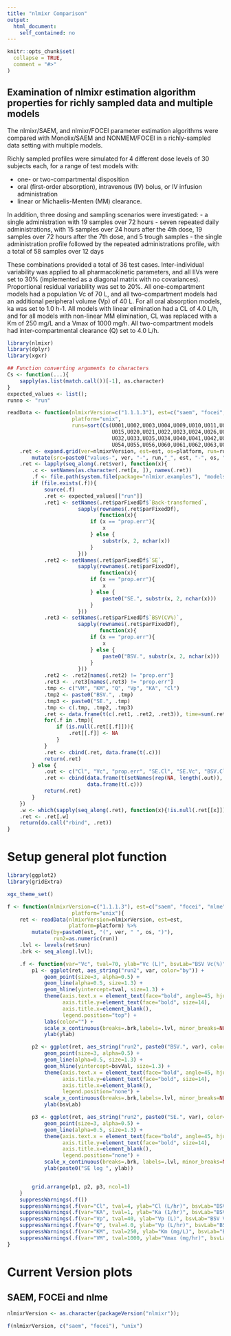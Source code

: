 ```yaml
---
title: "nlmixr Comparison"
output:
  html_document:
    self_contained: no
---
```


```r
knitr::opts_chunk$set(
  collapse = TRUE,
  comment = "#>"
)
```
## Examination of nlmixr estimation algorithm properties for richly sampled data and multiple models

The nlmixr/SAEM, and nlmixr/FOCEI parameter estimation algorithms were
compared with Monolix/SAEM and NONMEM/FOCEI in a richly-sampled data
setting with multiple models.

Richly sampled profiles were simulated for 4 different dose levels of
30 subjects each, for a range of test models with:

-	one- or two-compartmental disposition
-	oral (first-order absorption), intravenous (IV) bolus, or IV
     infusion administration
-	linear or Michaelis-Menten (MM) clearance.

In addition, three dosing and sampling scenarios were investigated: 
-	a single administration with 19 samples over 72 hours
-	seven repeated daily administrations, with 15 samples over 24
     hours after the 4th dose, 19 samples over 72 hours after the 7th
     dose, and 5 trough samples
-	the single administration profile followed by the repeated
     administrations profile, with a total of 58 samples over 12 days

These combinations provided a total of 36 test cases. Inter-individual
variability was applied to all pharmacokinetic parameters, and all
IIVs were set to 30% (implemented as a diagonal matrix with no
covariances). Proportional residual variability was set to 20%. All
one-compartment models had a population Vc of 70 L, and all
two-compartment models had an additional peripheral volume (Vp) of 40
L. For all oral absorption models, ka was set to 1.0 h-1. All models
with linear elimination had a CL of 4.0 L/h, and for all models with
non-linear MM elimination, CL was replaced with a Km of 250 mg/L and a
Vmax of 1000 mg/h. All two-compartment models had inter-compartmental
clearance (Q) set to 4.0 L/h.

```r
library(nlmixr)
library(dplyr)
library(xgxr)

## Function converting arguments to characters
Cs <- function(...){
    sapply(as.list(match.call())[-1], as.character)
}
expected_values <- list();
runno <- "run"

readData <- function(nlmixrVersion=c("1.1.1.3"), est=c("saem", "focei", "nlme"),
                     platform="unix",
                     runs=sort(Cs(U001,U002,U003,U004,U009,U010,U011,U012,U013,U014,
                                  U015,U020,U021,U022,U023,U024,U026,U025, U029, U030,U031,
                                  U032,U033,U035,U034,U040,U041,U042,U046,U047,U049,U048, 
                                  U054,U055,U056,U060,U061,U062,U063,U068, U069,U070))){
    .ret <- expand.grid(ver=nlmixrVersion, est=est, os=platform, run=runs, stringsAsFactors=FALSE) %>%
        mutate(src=paste0("values-", ver, "-", run,"_", est, "-", os, ".R"))
    .ret <- lapply(seq_along(.ret$ver), function(x){
        .c <- setNames(as.character(.ret[x, ]), names(.ret))
        .f <- file.path(system.file(package="nlmixr.examples"), "models", .c["src"]);
        if (file.exists(.f)){
            source(.f)
            .ret <- expected_values[["run"]]
            .ret1 <- setNames(.ret$parFixedDf$`Back-transformed`,
                       sapply(rownames(.ret$parFixedDf),
                              function(x){
                           if (x == "prop.err"){
                               x
                           } else {
                               substr(x, 2, nchar(x))
                           }
                       }))
            .ret2 <- setNames(.ret$parFixedDf$`SE`,
                       sapply(rownames(.ret$parFixedDf),
                              function(x){
                           if (x == "prop.err"){
                               x
                           } else {
                               paste0("SE.", substr(x, 2, nchar(x)))
                           }
                       }))
            .ret3 <- setNames(.ret$parFixedDf$`BSV(CV%)`,
                       sapply(rownames(.ret$parFixedDf),
                              function(x){
                           if (x == "prop.err"){
                               x
                           } else {
                               paste0("BSV.", substr(x, 2, nchar(x)))
                           }
                       }))
            .ret2 <- .ret2[names(.ret2) != "prop.err"]
            .ret3 <- .ret3[names(.ret3) != "prop.err"]
            .tmp <- c("VM", "KM", "Q", "Vp", "KA", "Cl")
            .tmp2 <- paste0("BSV.", .tmp)
            .tmp3 <- paste0("SE.", .tmp)
            .tmp <- c(.tmp, .tmp2, .tmp3)
            .ret <- data.frame(t(c(.ret1, .ret2, .ret3)), time=sum(.ret$time))
            for(.f in .tmp){
                if (is.null(.ret[[.f]])){
                    .ret[[.f]] <- NA
                }
            }
            .ret <- cbind(.ret, data.frame(t(.c)))
            return(.ret)
        } else {
            .out <- c("Cl", "Vc", "prop.err", "SE.Cl", "SE.Vc", "BSV.Cl", "BSV.Vc",  "VM", "KM", "Q", "Vp", "KA", "BSV.VM", "BSV.KM", "BSV.Q", "BSV.Vp",  "BSV.KA", "SE.VM", "SE.KM", "SE.Q", "SE.Vp", "SE.KA", "time");
            .ret <- cbind(data.frame(t(setNames(rep(NA, length(.out)), .out))),
                          data.frame(t(.c)))
            return(.ret)
        }
    })
    .w <- which(sapply(seq_along(.ret), function(x){!is.null(.ret[[x]])}));
    .ret <- .ret[.w]
    return(do.call("rbind", .ret))
}

```

# Setup general plot function

```r
library(ggplot2)
library(gridExtra)

xgx_theme_set()

f <- function(nlmixrVersion=c("1.1.1.3"), est=c("saem", "focei", "nlme"),
                     platform="unix"){
    ret <- readData(nlmixrVersion=nlmixrVersion, est=est,
                    platform=platform) %>%
        mutate(by=paste0(est, "(", ver, " ", os, ")"),
               run2=as.numeric(run))
    .lvl <- levels(ret$run)
    .brk <- seq_along(.lvl);

    .f <- function(var="Vc", tval=70, ylab="Vc (L)", bsvLab="BSV Vc(%)", bsvVal=30){
        p1 <- ggplot(ret, aes_string("run2", var, color="by")) +
            geom_point(size=3, alpha=0.5) +
            geom_line(alpha=0.5, size=1.3) +
            geom_hline(yintercept=tval, size=1.3) +
            theme(axis.text.x = element_text(face="bold", angle=45, hjust=1),
                  axis.title.y=element_text(face="bold", size=14),
                  axis.title.x=element_blank(),
                  legend.position="top") +
            labs(color="") +
            scale_x_continuous(breaks=.brk,labels=.lvl, minor_breaks=NULL) + 
            ylab(ylab)

        p2 <- ggplot(ret, aes_string("run2", paste0("BSV.", var), color="by")) +
            geom_point(size=3, alpha=0.5) +
            geom_line(alpha=0.5, size=1.3) +
            geom_hline(yintercept=bsvVal, size=1.3) +
            theme(axis.text.x = element_text(face="bold", angle=45, hjust=1),
                  axis.title.y=element_text(face="bold", size=14),
                  axis.title.x=element_blank(),
                  legend.position="none") +
            scale_x_continuous(breaks=.brk,labels=.lvl, minor_breaks=NULL) + 
            ylab(bsvLab)

        p3 <- ggplot(ret, aes_string("run2", paste0("SE.", var), color="by", group="by")) +
            geom_point(size=3, alpha=0.5) +
            geom_line(alpha=0.5, size=1.3) +
            theme(axis.text.x = element_text(face="bold", angle=45, hjust=1),
                  axis.title.y=element_text(face="bold", size=14),
                  axis.title.x=element_blank(),
                  legend.position="none") +
            scale_x_continuous(breaks=.brk, labels=.lvl, minor_breaks=NULL) + 
            ylab(paste0("SE log ", ylab))


        grid.arrange(p1, p2, p3, ncol=1)
    }
    suppressWarnings(.f())
    suppressWarnings(.f(var="Cl", tval=4, ylab="Cl (L/hr)", bsvLab="BSV Cl(%)"))
    suppressWarnings(.f(var="KA", tval=1, ylab="Ka (1/hr)", bsvLab="BSV Ka(%)"))
    suppressWarnings(.f(var="Vp", tval=40, ylab="Vp (L)", bsvLab="BSV Vp(%)"))
    suppressWarnings(.f(var="Q", tval=4.0, ylab="Vp (L/hr)", bsvLab="BSV Vp(%)"))
    suppressWarnings(.f(var="KM", tval=250, ylab="Km (mg/L)", bsvLab="BSV Km(%)"))
    suppressWarnings(.f(var="VM", tval=1000, ylab="Vmax (mg/hr)", bsvLab="BSV Vmax(%)"))
}

```

# Current Version plots
## SAEM, FOCEi and nlme

```r
nlmixrVersion <- as.character(packageVersion("nlmixr"));

f(nlmixrVersion, c("saem", "focei"), "unix")
```
